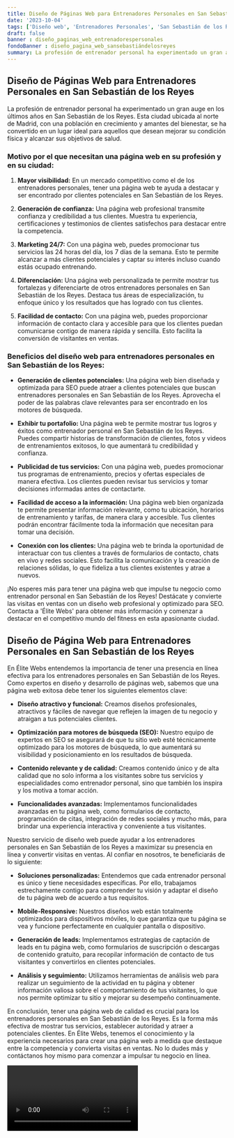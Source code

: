 ```yaml
---
title: Diseño de Páginas Web para Entrenadores Personales en San Sebastián de los Reyes
date: '2023-10-04'
tags: ['Diseño web', 'Entrenadores Personales', 'San Sebastián de los Reyes']
draft: false
banner : diseño_paginas_web_entrenadorespersonales
fondoBanner : diseño_pagina_web_sansebastiándelosreyes
summary: La profesión de entrenador personal ha experimentado un gran auge en los últimos años en San Sebastián de los Reyes. Esta ciudad ubicada al norte de Madrid, con una población en crecimiento y amantes del bienestar, se ha convertido en un lugar ideal para aquellos que desean mejorar su condición física y alcanzar sus objetivos de salud.
---
```


## Diseño de Páginas Web para Entrenadores Personales en San Sebastián de los Reyes

La profesión de entrenador personal ha experimentado un gran auge en los últimos años en San Sebastián de los Reyes. Esta ciudad ubicada al norte de Madrid, con una población en crecimiento y amantes del bienestar, se ha convertido en un lugar ideal para aquellos que desean mejorar su condición física y alcanzar sus objetivos de salud.

### Motivo por el que necesitan una página web en su profesión y en su ciudad:

1. **Mayor visibilidad:** En un mercado competitivo como el de los entrenadores personales, tener una página web te ayuda a destacar y ser encontrado por clientes potenciales en San Sebastián de los Reyes.

2. **Generación de confianza:** Una página web profesional transmite confianza y credibilidad a tus clientes. Muestra tu experiencia, certificaciones y testimonios de clientes satisfechos para destacar entre la competencia.

3. **Marketing 24/7:** Con una página web, puedes promocionar tus servicios las 24 horas del día, los 7 días de la semana. Esto te permite alcanzar a más clientes potenciales y captar su interés incluso cuando estás ocupado entrenando.

4. **Diferenciación:** Una página web personalizada te permite mostrar tus fortalezas y diferenciarte de otros entrenadores personales en San Sebastián de los Reyes. Destaca tus áreas de especialización, tu enfoque único y los resultados que has logrado con tus clientes.

5. **Facilidad de contacto:** Con una página web, puedes proporcionar información de contacto clara y accesible para que los clientes puedan comunicarse contigo de manera rápida y sencilla. Esto facilita la conversión de visitantes en ventas.

### Beneficios del diseño web para entrenadores personales en San Sebastián de los Reyes:

- **Generación de clientes potenciales:** Una página web bien diseñada y optimizada para SEO puede atraer a clientes potenciales que buscan entrenadores personales en San Sebastián de los Reyes. Aprovecha el poder de las palabras clave relevantes para ser encontrado en los motores de búsqueda.

- **Exhibir tu portafolio:** Una página web te permite mostrar tus logros y éxitos como entrenador personal en San Sebastián de los Reyes. Puedes compartir historias de transformación de clientes, fotos y videos de entrenamientos exitosos, lo que aumentará tu credibilidad y confianza.

- **Publicidad de tus servicios:** Con una página web, puedes promocionar tus programas de entrenamiento, precios y ofertas especiales de manera efectiva. Los clientes pueden revisar tus servicios y tomar decisiones informadas antes de contactarte.

- **Facilidad de acceso a la información:** Una página web bien organizada te permite presentar información relevante, como tu ubicación, horarios de entrenamiento y tarifas, de manera clara y accesible. Tus clientes podrán encontrar fácilmente toda la información que necesitan para tomar una decisión.

- **Conexión con los clientes:** Una página web te brinda la oportunidad de interactuar con tus clientes a través de formularios de contacto, chats en vivo y redes sociales. Esto facilita la comunicación y la creación de relaciones sólidas, lo que fideliza a tus clientes existentes y atrae a nuevos.

¡No esperes más para tener una página web que impulse tu negocio como entrenador personal en San Sebastián de los Reyes! Destácate y convierte las visitas en ventas con un diseño web profesional y optimizado para SEO. Contacta a 'Élite Webs' para obtener más información y comenzar a destacar en el competitivo mundo del fitness en esta apasionante ciudad.

<GifSeo />

<Cta />

## Diseño de Página Web para Entrenadores Personales en San Sebastián de los Reyes

En Élite Webs entendemos la importancia de tener una presencia en línea efectiva para los entrenadores personales en San Sebastián de los Reyes. Como expertos en diseño y desarrollo de páginas web, sabemos que una página web exitosa debe tener los siguientes elementos clave:

- **Diseño atractivo y funcional:** Creamos diseños profesionales, atractivos y fáciles de navegar que reflejen la imagen de tu negocio y atraigan a tus potenciales clientes.

- **Optimización para motores de búsqueda (SEO):** Nuestro equipo de expertos en SEO se asegurará de que tu sitio web esté técnicamente optimizado para los motores de búsqueda, lo que aumentará su visibilidad y posicionamiento en los resultados de búsqueda.

- **Contenido relevante y de calidad:** Creamos contenido único y de alta calidad que no solo informa a los visitantes sobre tus servicios y especialidades como entrenador personal, sino que también los inspira y los motiva a tomar acción.

- **Funcionalidades avanzadas:** Implementamos funcionalidades avanzadas en tu página web, como formularios de contacto, programación de citas, integración de redes sociales y mucho más, para brindar una experiencia interactiva y conveniente a tus visitantes.

Nuestro servicio de diseño web puede ayudar a los entrenadores personales en San Sebastián de los Reyes a maximizar su presencia en línea y convertir visitas en ventas. Al confiar en nosotros, te beneficiarás de lo siguiente:

- **Soluciones personalizadas:** Entendemos que cada entrenador personal es único y tiene necesidades específicas. Por ello, trabajamos estrechamente contigo para comprender tu visión y adaptar el diseño de tu página web de acuerdo a tus requisitos.

- **Mobile-Responsive:** Nuestros diseños web están totalmente optimizados para dispositivos móviles, lo que garantiza que tu página se vea y funcione perfectamente en cualquier pantalla o dispositivo.

- **Generación de leads:** Implementamos estrategias de captación de leads en tu página web, como formularios de suscripción o descargas de contenido gratuito, para recopilar información de contacto de tus visitantes y convertirlos en clientes potenciales.

- **Análisis y seguimiento:** Utilizamos herramientas de análisis web para realizar un seguimiento de la actividad en tu página y obtener información valiosa sobre el comportamiento de tus visitantes, lo que nos permite optimizar tu sitio y mejorar su desempeño continuamente.

En conclusión, tener una página web de calidad es crucial para los entrenadores personales en San Sebastián de los Reyes. Es la forma más efectiva de mostrar tus servicios, establecer autoridad y atraer a potenciales clientes. En Élite Webs, tenemos el conocimiento y la experiencia necesarios para crear una página web a medida que destaque entre la competencia y convierta visitas en ventas. No lo dudes más y contáctanos hoy mismo para comenzar a impulsar tu negocio en línea.

<Video />

<CtaBot job='Entrenadores Personales' city='San Sebastián de los Reyes'/>

<Gmaps query='San Sebastián de los Reyes+españa+maps' />